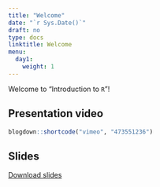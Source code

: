 ---
title: "Welcome"
date: "`r Sys.Date()`"
draft: no
type: docs
linktitle: Welcome
menu:
  day1:
    weight: 1
---

Welcome to "Introduction to `R`"! 

## Presentation video

```{r, echo=F}
blogdown::shortcode("vimeo", "473551236")
```

## Slides

[Download slides](../../../Course_Modularization/Intro to R/Slides/00_welcome_slides.pptx)


